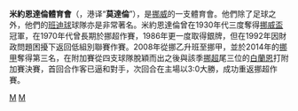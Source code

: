 {{noteTA
|G1=Football
|G2=uefa
}}
{{Infobox football club
| clubname     = 米約恩達倫<br /> Mjøndalen
| image        =
| fullname     = Mjøndalen Idrettsforening
| nickname     =
| founded      = {{Start date and age|1910|8|22}}
| ground       = [[Isachsen_Stadion|Isachsen Stadion]]<br /> {{link-en|米約恩達倫|Mjøndalen}}
| capacity     = 4,350
| chairman     =
| director     =
| manager      = [[韋格·漢臣|韋格·漢臣]]
| league       = [[挪威足球甲級聯賽|挪威足球甲級聯賽]]
| season       = 2021
| position     = 挪超，第 16 位（降班）
 | pattern_b1=_mjondalen17h
 | pattern_la1=
 | pattern_la2=
 | pattern_b2=_mjondalen17a
 | pattern_sh2 = _umbrowhite
 | pattern_ra1=
 | pattern_ra2=
 | pattern_so2 = _sogndal17h
 | leftarm1=833C12
 | leftarm2=FFFFFF
 | body1=833C12
 | body2=FFFFFF
 | rightarm1=833C12
 | rightarm2=FFFFFF
 | shorts1=FFFFFF
 | shorts2=000000
 | socks1=FFFFFF
 | socks2=000000
}}

'''米約恩達倫體育會'''（{{lang-no|Mjøndalen IF}}，港译“'''莫達倫'''”），是[[挪威|挪威]]{{link-en|米約恩達倫|Mjøndalen}}的一支體育會。他們除了足球之外，他們的[[班迪球|班迪球]]球隊亦是非常著名。米約恩達倫曾在1930年代三度奪得[[挪威盃|挪威盃]]冠軍，在1970年代曾長期於挪超作賽，1986年更一度取得銀牌，但在1992年因財政問題困擾下返回低組別聯賽作賽。2008年從挪乙升班至挪甲，並於2014年的[[挪甲|挪甲]]奪得第三名，在附加賽從四支球隊脫穎而出之後與該季[[挪超|挪超]]尾三位的[[白蘭恩|白蘭恩]]打附加賽決賽，首回合作客已逼和對手，次回合在主場以3:0大勝，成功重返挪超作賽。

{{挪超}}
{{fc-stub}}

[[Category:挪威足球俱樂部|M]]
[[Category:1910年建立的足球俱樂部|M]]